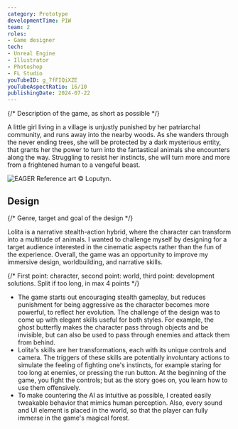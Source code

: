 ```yaml
---
category: Prototype
developmentTime: P1W
team: 2
roles:
- Game designer
tech:
- Unreal Engine
- Illustrator
- Photoshop
- FL Studio
youTubeID: g_7fFIQiXZE
youTubeAspectRatio: 16/10
publishingDate: 2024-07-22
---
```


{/* Description of the game, as short as possible */}

A little girl living in a village is unjustly punished by her patriarchal community, and runs away into the nearby woods. As she wanders through the never ending trees, she will be protected by a dark mysterious entity, that grants her the power to turn into the fantastical animals she encounters along the way. Struggling to resist her instincts, she will turn more and more from a frightened human to a vengeful beast.

![EAGER Reference art © Loputyn.](./lolita-art.webp)

## Design

{/* Genre, target and goal of the design */}

Lolita is a narrative stealth-action hybrid, where the character can transform into a multitude of animals. I wanted to challenge myself by designing for a target audience interested in the cinematic aspects rather than the fun of the experience. Overall, the game was an opportunity to improve my immersive design, worldbuilding, and narrative skills.

{/* First point: character, second point: world, third point: development solutions. Split if too long, in max 4 points */}

* The game starts out encouraging stealth gameplay, but reduces punishment for being aggressive as the character becomes more powerful, to reflect her evolution. The challenge of the design was to come up with elegant skills useful for both styles. For example, the ghost butterfly makes the character pass through objects and be invisible, but can also be used to pass through enemies and attack them from behind.
* Lolita's skills are her transformations, each with its unique controls and camera. The triggers of these skills are potentially involuntary actions to simulate the feeling of fighting one's instincts, for example staring for too long at enemies, or pressing the run button. At the beginning of the game, you fight the controls; but as the story goes on, you learn how to use them offensively.
* To make countering the AI as intuitive as possible, I created easily tweakable behavior that mimics human perception. Also, every sound and UI element is placed in the world, so that the player can fully immerse in the game's magical forest.